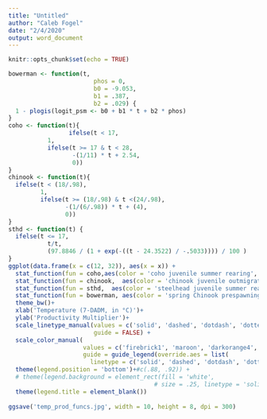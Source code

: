 ```yaml
---
title: "Untitled"
author: "Caleb Fogel"
date: "2/4/2020"
output: word_document
---
```


```r
knitr::opts_chunk$set(echo = TRUE)
```


```r
bowerman <- function(t,
                        phos = 0,
                        b0 = -9.053,
                        b1 = .387,
                        b2 = .029) {
  1 - plogis(logit_psm <- b0 + b1 * t + b2 * phos)
}
coho <- function(t){
                 ifelse(t < 17,
           1,
           ifelse(t >= 17 & t < 28,
                  -(1/11) * t + 2.54,
                  0))
}
chinook <- function(t){
  ifelse(t < (18/.98),
         1,
         ifelse(t >= (18/.98) & t <(24/.98),
                -(1/(6/.98)) * t + (4),
                0))
}
sthd <- function(t) {
  ifelse(t <= 17,
           t/t,
           (97.8846 / (1 + exp(-((t - 24.3522) / -.5033)))) / 100 )
}
ggplot(data.frame(x = c(12, 32)), aes(x = x)) +
  stat_function(fun = coho,aes(color = 'coho juvenile summer rearing', linetype = 'coho juvenile summer rearing'))+
  stat_function(fun = chinook,  aes(color = 'chinook juvenile outmigration', linetype ='chinook juvenile outmigration'))+
  stat_function(fun = sthd,  aes(color = 'steelhead juvenile summer rearing', linetype = 'steelhead juvenile summer rearing'))+
  stat_function(fun = bowerman, aes(color = 'spring Chinook prespawning', linetype = 'spring Chinook prespawning'))+
  theme_bw()+
  xlab('Temperature (7-DADM, in °C)')+
  ylab('Productivity Multiplier')+
  scale_linetype_manual(values = c('solid', 'dashed', 'dotdash', 'dotted'), 
                        guide = FALSE) +
  scale_color_manual(
                     values = c('firebrick1', 'maroon', 'darkorange4', 'navy'),
                     guide = guide_legend(override.aes = list(
                       linetype = c('solid', 'dashed', 'dotdash', 'dotted'))))+
  theme(legend.position = 'bottom')+#c(.88, .92)) +
  # theme(legend.background = element_rect(fill = 'white',
                                         # size = .25, linetype = 'solid', colour = 'black'))+
  theme(legend.title = element_blank())
  
ggsave('temp_prod_funcs.jpg', width = 10, height = 8, dpi = 300)
```
